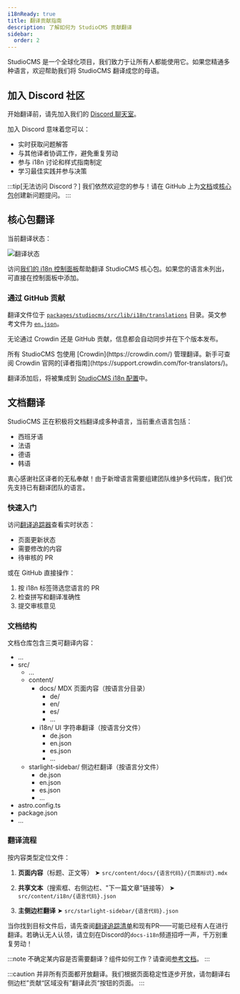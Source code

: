 ```yaml
---
i18nReady: true
title: 翻译贡献指南
description: 了解如何为 StudioCMS 贡献翻译
sidebar:
  order: 2
---
```



StudioCMS 是一个全球化项目，我们致力于让所有人都能使用它。如果您精通多种语言，欢迎帮助我们将 StudioCMS 翻译成您的母语。

## 加入 Discord 社区

开始翻译前，请先加入我们的 [Discord 聊天室](https://chat.studiocms.dev)。

加入 Discord 意味着您可以：
- 实时获取问题解答
- 与其他译者协调工作，避免重复劳动
- 参与 i18n 讨论和样式指南制定
- 学习最佳实践并参与决策

:::tip[无法访问 Discord？]
我们依然欢迎您的参与！请在 GitHub 上为[文档](https://github.com/withstudiocms/docs/issues/new/choose)或[核心包](https://github.com/withstudiocms/studiocms/issues/new/choose)创建新问题提问。
:::

## 核心包翻译

当前翻译状态：

<img src="https://badges.awesome-crowdin.com/translation-16993424-776180-update.png" alt="翻译状态" />

访问[我们的 i18n 控制面板](https://i18n.studiocms.dev)帮助翻译 StudioCMS 核心包。如果您的语言未列出，可直接在控制面板中添加。

### 通过 GitHub 贡献
翻译文件位于 [`packages/studiocms/src/lib/i18n/translations`](https://github.com/withstudiocms/studiocms/tree/main/packages/studiocms/src/lib/i18n/translations/) 目录。英文参考文件为 [`en.json`](https://github.com/withstudiocms/studiocms/blob/main/packages/studiocms/src/lib/i18n/translations/en.json)。

无论通过 Crowdin 还是 GitHub 贡献，信息都会自动同步并在下个版本发布。

<ReadMore>
所有 StudioCMS 包使用 [Crowdin](https://crowdin.com/) 管理翻译。新手可查阅 Crowdin 官网的[译者指南](https://support.crowdin.com/for-translators/)。
</ReadMore>

翻译添加后，将被集成到 [StudioCMS i18n 配置](https://github.com/withstudiocms/studiocms/blob/main/packages/studiocms/src/lib/i18n/index.ts#L8)中。

## 文档翻译

StudioCMS 正在积极将文档翻译成多种语言，当前重点语言包括：

- 西班牙语
- 法语
- 德语
- 韩语

衷心感谢社区译者的无私奉献！由于新增语言需要组建团队维护多代码库，我们优先支持已有翻译团队的语言。

### 快速入门

访问[翻译追踪器](https://i18n.docs.studiocms.dev)查看实时状态：
- 页面更新状态
- 需要修改的内容
- 待审核的 PR

或在 GitHub 直接操作：
1. 按 i18n 标签筛选您语言的 PR
2. 检查拼写和翻译准确性
3. 提交审核意见

### 文档结构

文档仓库包含三类可翻译内容：

<FileTree>

- ...
- src/
  - ...
  - content/
    - docs/ MDX 页面内容（按语言分目录）
      - de/
      - en/
      - es/
      - ...
    - i18n/ UI 字符串翻译（按语言分文件）
      - de.json
      - en.json
      - es.json
      - ...
  - starlight-sidebar/ 侧边栏翻译（按语言分文件）
    - de.json
    - en.json
    - es.json
    - ...
- astro.config.ts
- package.json
- ...

</FileTree>

### 翻译流程

按内容类型定位文件：
1. **页面内容**（标题、正文等）
   ➤ `src/content/docs/{语言代码}/{页面标识}.mdx`
   
2. **共享文本**（搜索框、右侧边栏、"下一篇文章"链接等）
   ➤ `src/content/i18n/{语言代码}.json`
   
3. **主侧边栏翻译**
   ➤ `src/starlight-sidebar/{语言代码}.json`

当你找到目标文件后，请先查阅[翻译追踪清单](https://i18n.docs.studiocms.dev/)和现有PR——可能已经有人在进行翻译。若确认无人认领，请立刻在Discord的`docs-i18n`频道招呼一声，千万别重复劳动！

:::note
不确定某内容是否需要翻译？组件如何工作？请查阅[参考文档](/en/config-reference/)。
:::

:::caution
并非所有页面都开放翻译。我们根据页面稳定性逐步开放，请勿翻译右侧边栏”贡献“区域没有”翻译此页“按钮的页面。
:::
